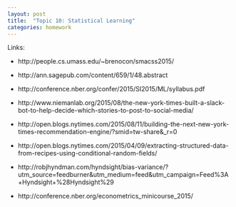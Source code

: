 ```yaml
---
layout: post
title:  "Topic 10: Statistical Learning"
categories: homework
---
```


Links:

- http://people.cs.umass.edu/~brenocon/smacss2015/
- http://ann.sagepub.com/content/659/1/48.abstract
- http://conference.nber.org/confer/2015/SI2015/ML/syllabus.pdf

- http://www.niemanlab.org/2015/08/the-new-york-times-built-a-slack-bot-to-help-decide-which-stories-to-post-to-social-media/
- http://open.blogs.nytimes.com/2015/08/11/building-the-next-new-york-times-recommendation-engine/?smid=tw-share&_r=0
- http://open.blogs.nytimes.com/2015/04/09/extracting-structured-data-from-recipes-using-conditional-random-fields/


- http://robjhyndman.com/hyndsight/bias-variance/?utm_source=feedburner&utm_medium=feed&utm_campaign=Feed%3A+Hyndsight+%28Hyndsight%29

- http://conference.nber.org/econometrics_minicourse_2015/